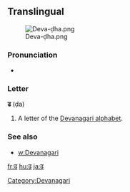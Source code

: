 {{also|ढ़|द|ट}}
==Translingual==
[[File:Deva-ḍha.png|thumb]]

===Pronunciation===
* {{IPA|/ɖʱə/}}

===Letter===
'''ढ''' (ḍa)

# A letter of the [[Devanagari alphabet]].

===See also===
* [[w:Devanagari]]

[[Category:Devanagari]]

[[fr:ढ]]
[[hu:ढ]]
[[ja:ढ]]